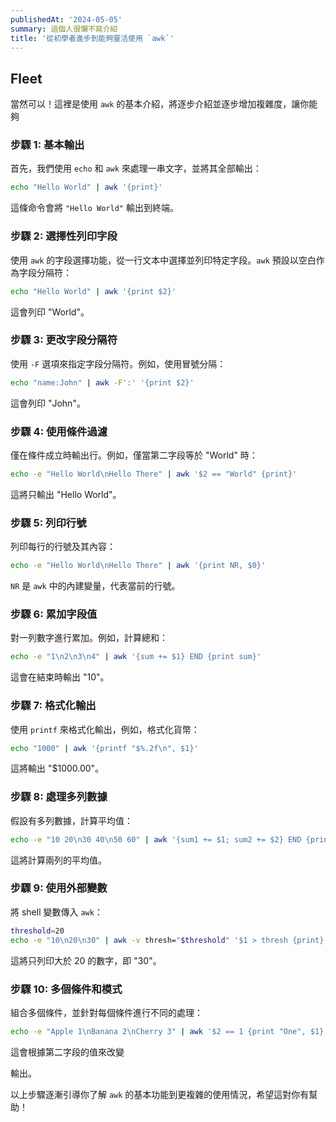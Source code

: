 ```yaml
---
publishedAt: '2024-05-05'
summary: 這個人很懶不寫介紹
title: '從初學者進步到能夠靈活使用 `awk`'
---
```


## Fleet

當然可以！這裡是使用 `awk` 的基本介紹，將逐步介紹並逐步增加複雜度，讓你能夠

### 步驟 1: 基本輸出

首先，我們使用 `echo` 和 `awk` 來處理一串文字，並將其全部輸出：

```bash
echo "Hello World" | awk '{print}'
```

這條命令會將 `"Hello World"` 輸出到終端。

### 步驟 2: 選擇性列印字段

使用 `awk` 的字段選擇功能，從一行文本中選擇並列印特定字段。`awk` 預設以空白作為字段分隔符：

```bash
echo "Hello World" | awk '{print $2}'
```

這會列印 "World"。

### 步驟 3: 更改字段分隔符

使用 `-F` 選項來指定字段分隔符。例如，使用冒號分隔：

```bash
echo "name:John" | awk -F':' '{print $2}'
```

這會列印 "John"。

### 步驟 4: 使用條件過濾

僅在條件成立時輸出行。例如，僅當第二字段等於 "World" 時：

```bash
echo -e "Hello World\nHello There" | awk '$2 == "World" {print}'
```

這將只輸出 "Hello World"。

### 步驟 5: 列印行號

列印每行的行號及其內容：

```bash
echo -e "Hello World\nHello There" | awk '{print NR, $0}'
```

`NR` 是 `awk` 中的內建變量，代表當前的行號。

### 步驟 6: 累加字段值

對一列數字進行累加。例如，計算總和：

```bash
echo -e "1\n2\n3\n4" | awk '{sum += $1} END {print sum}'
```

這會在結束時輸出 "10"。

### 步驟 7: 格式化輸出

使用 `printf` 來格式化輸出，例如，格式化貨幣：

```bash
echo "1000" | awk '{printf "$%.2f\n", $1}'
```

這將輸出 "$1000.00"。

### 步驟 8: 處理多列數據

假設有多列數據，計算平均值：

```bash
echo -e "10 20\n30 40\n50 60" | awk '{sum1 += $1; sum2 += $2} END {print "Average 1:", sum1/NR; print "Average 2:", sum2/NR}'
```

這將計算兩列的平均值。

### 步驟 9: 使用外部變數

將 shell 變數傳入 `awk`：

```bash
threshold=20
echo -e "10\n20\n30" | awk -v thresh="$threshold" '$1 > thresh {print}'
```

這將只列印大於 20 的數字，即 "30"。

### 步驟 10: 多個條件和模式

組合多個條件，並針對每個條件進行不同的處理：

```bash
echo -e "Apple 1\nBanana 2\nCherry 3" | awk '$2 == 1 {print "One", $1} $2 == 2 {print "Two", $1} $2 > 2 {print "Many", $1}'
```

這會根據第二字段的值來改變

輸出。

以上步驟逐漸引導你了解 `awk` 的基本功能到更複雜的使用情況，希望這對你有幫助！